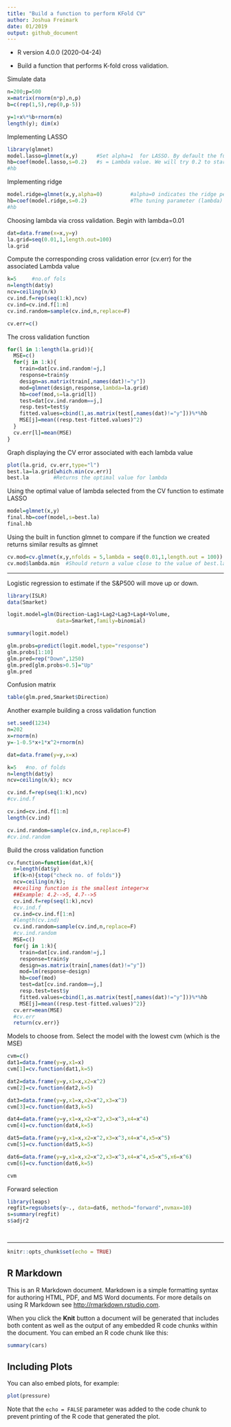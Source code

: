 ```yaml
---
title: "Build a function to perform KFold CV"
author: Joshua Freimark
date: 01/2019
output: github_document
---
```

* R version 4.0.0 (2020-04-24) 

* Build a function that performs K-fold cross validation.

Simulate data
```r
n=200;p=500
x=matrix(rnorm(n*p),n,p)
b=c(rep(1,5),rep(0,p-5))

y=1+x%*%b+rnorm(n)
length(y); dim(x)   
```



Implementing LASSO
```r
library(glmnet)
model.lasso=glmnet(x,y)      #Set alpha=1  for LASSO. By default the function glmnet will fit a lasso estimate
hb=coef(model.lasso,s=0.2)   #s = Lambda value. We will try 0.2 to start out
#hb
```




Implementing ridge
```r
model.ridge=glmnet(x,y,alpha=0)         #alpha=0 indicates the ridge penalty
hb=coef(model.ridge,s=0.2)              #The tuning parameter (lambda) is represented by `s` in this function
#hb
```



Choosing lambda via cross validation. Begin with lambda=0.01 
```r

dat=data.frame(x=x,y=y)
la.grid=seq(0.01,1,length.out=100)
la.grid
```



Compute the corresponding cross validation error (cv.err) for the associated Lambda value
```r
k=5     #no.of fols
n=length(dat$y)
ncv=ceiling(n/k)
cv.ind.f=rep(seq(1:k),ncv)
cv.ind=cv.ind.f[1:n]
cv.ind.random=sample(cv.ind,n,replace=F)

cv.err=c()
```




The cross validation function
```r
for(l in 1:length(la.grid)){
  MSE=c()
  for(j in 1:k){
    train=dat[cv.ind.random!=j,]
    response=train$y
    design=as.matrix(train[,names(dat)!="y"])
    mod=glmnet(design,response,lambda=la.grid)
    hb=coef(mod,s=la.grid[l])
    test=dat[cv.ind.random==j,]
    resp.test=test$y
    fitted.values=cbind(1,as.matrix(test[,names(dat)!="y"]))%*%hb
    MSE[j]=mean((resp.test-fitted.values)^2)
  }
  cv.err[l]=mean(MSE)
}
```






Graph displaying the CV error associated with each lambda value
```r
plot(la.grid, cv.err,type="l")   
best.la=la.grid[which.min(cv.err)]
best.la        #Returns the optimal value for lambda
```





Using the optimal value of lambda selected from the CV function to estimate LASSO
```r
model=glmnet(x,y)
final.hb=coef(model,s=best.la)
final.hb
```





Using the built in function glmnet to compare if the function we created returns similar results as glmnet
```r
cv.mod=cv.glmnet(x,y,nfolds = 5,lambda = seq(0.01,1,length.out = 100))
cv.mod$lambda.min  #Should return a value close to the value of best.la
```


---


Logistic regression to estimate if the S&P500 will move up or down.
```r
library(ISLR)
data(Smarket)

logit.model=glm(Direction~Lag1+Lag2+Lag3+Lag4+Volume,
                data=Smarket,family=binomial)

summary(logit.model)

glm.probs=predict(logit.model,type="response")
glm.probs[1:10]
glm.pred=rep("Down",1250)
glm.pred[glm.probs>0.5]="Up"
glm.pred


```

Confusion matrix
```r
table(glm.pred,Smarket$Direction)
```

Another example building a cross validation function
```r
set.seed(1234)
n=202
x=rnorm(n)
y=-1-0.5*x+1*x^2+rnorm(n)
```



```r
dat=data.frame(y=y,x=x)

k=5   #no. of folds
n=length(dat$y)
ncv=ceiling(n/k); ncv

cv.ind.f=rep(seq(1:k),ncv)
#cv.ind.f

cv.ind=cv.ind.f[1:n]
length(cv.ind)

cv.ind.random=sample(cv.ind,n,replace=F)
#cv.ind.random
```

Build the cross validation function
```r
cv.function=function(dat,k){
  n=length(dat$y)
  if(k>n){stop("check no. of folds")}
  ncv=ceiling(n/k); 
  ##ceiling function is the smallest integer>x
  ##Example: 4.2-->5, 4.7-->5
  cv.ind.f=rep(seq(1:k),ncv)
  #cv.ind.f
  cv.ind=cv.ind.f[1:n]
  #length(cv.ind)
  cv.ind.random=sample(cv.ind,n,replace=F)
  #cv.ind.random
  MSE=c()
  for(j in 1:k){
    train=dat[cv.ind.random!=j,]
    response=train$y
    design=as.matrix(train[,names(dat)!="y"])
    mod=lm(response~design)
    hb=coef(mod)
    test=dat[cv.ind.random==j,]
    resp.test=test$y
    fitted.values=cbind(1,as.matrix(test[,names(dat)!="y"]))%*%hb
    MSE[j]=mean((resp.test-fitted.values)^2)}
  cv.err=mean(MSE)
  #cv.err
  return(cv.err)}
```



Models to choose from. Select the model with the lowest cvm (which is the MSE)
```r
cvm=c()
dat1=data.frame(y=y,x1=x)
cvm[1]=cv.function(dat1,k=5)

dat2=data.frame(y=y,x1=x,x2=x^2)
cvm[2]=cv.function(dat2,k=5)

dat3=data.frame(y=y,x1=x,x2=x^2,x3=x^3)
cvm[3]=cv.function(dat3,k=5)

dat4=data.frame(y=y,x1=x,x2=x^2,x3=x^3,x4=x^4)
cvm[4]=cv.function(dat4,k=5)

dat5=data.frame(y=y,x1=x,x2=x^2,x3=x^3,x4=x^4,x5=x^5)
cvm[5]=cv.function(dat5,k=5)

dat6=data.frame(y=y,x1=x,x2=x^2,x3=x^3,x4=x^4,x5=x^5,x6=x^6)
cvm[6]=cv.function(dat6,k=5)

cvm
```



Forward selection 
```r
library(leaps)
regfit=regsubsets(y~., data=dat6, method="forward",nvmax=10)
s=summary(regfit)
s$adjr2
```




```r

```




```r

```
---

```r
knitr::opts_chunk$set(echo = TRUE)
```

## R Markdown

This is an R Markdown document. Markdown is a simple formatting syntax for authoring HTML, PDF, and MS Word documents. For more details on using R Markdown see <http://rmarkdown.rstudio.com>.

When you click the **Knit** button a document will be generated that includes both content as well as the output of any embedded R code chunks within the document. You can embed an R code chunk like this:

```r
summary(cars)
```

## Including Plots

You can also embed plots, for example:

```r
plot(pressure)
```

Note that the `echo = FALSE` parameter was added to the code chunk to prevent printing of the R code that generated the plot.
